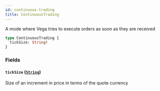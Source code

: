 ```yaml
---
id: continuous-trading
title: ContinuousTrading
---
```



A mode where Vega tries to execute orders as soon as they are received

```graphql
type ContinuousTrading {
  tickSize: String!
}
```


### Fields

#### `tickSize` ([`String`](/docs/mainnet/graphql/scalars/string))

Size of an increment in price in terms of the quote currency




